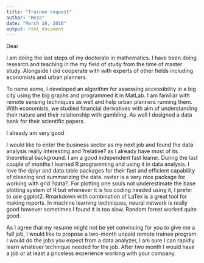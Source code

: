 ```yaml
---
title: "Trainee request"
author: "Reza"
date: "March 16, 2016"
output: html_document
---
```

Dear 

I am doing the last steps of my doctorate in mathematics. I have been doing research and teaching in the my field of study from the time of master study. Alongside I did cooperate with with experts of other fields including economists and urban planners.

To name some, I developed an algorithm for assessing accessibility in a big city using the big graphs and programmed it in MatLab. I am familiar with remote sensing techniques as well and help urban planners running them. With economists, we studied financial derivatives with aim of understanding their nature and their relationship with gambling. As well I designed a data bank for their scientific papers.

I already am very good 

I would like to enter the business sector as my next job and found the data analysis really interesting and ?relative? as I already have most of its theoretical background. I am a good independent fast leaner. During the last couple of months I learned R programming and using it in data analysis. I love the dplyr and data.table packages for their fast and efficient capability of cleaning and summarizing the data. raster is a very nice package for working with grid ?data?. For plotting one souls not underestimate the base plotting system of R but whenever it is too coding needed using it, I prefer to use ggplot2. Rmarkdown with combination of LaTex is a great tool for making reports. In machine learning techniques, neural network is really good however sometimes I found it is too slow. Random forest worked quite good. 

As I agree that my resume might not be yet convincing for you to give me a full job, I would like to propose a two-month unpaid remote trainee program. I would do the jobs you expect from a data analyzer, I am sure I can rapidly learn whatever technique needed for the job. After two month I would have a job or at least a priceless experience working with your company. 
